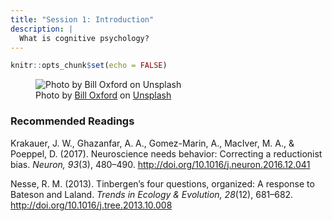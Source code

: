 ```yaml
---
title: "Session 1: Introduction"
description: |
  What is cognitive psychology?
---
```


```r
knitr::opts_chunk$set(echo = FALSE)
```

![<span>Photo by <a href="https://unsplash.com/@bill_oxford?utm_source=unsplash&amp;utm_medium=referral&amp;utm_content=creditCopyText">Bill Oxford</a> on <a href="https://unsplash.com/s/photos/cogs?utm_source=unsplash&amp;utm_medium=referral&amp;utm_content=creditCopyText">Unsplash</a></span>](photos/bill-oxford--fGqsewtsJY-unsplash.jpg)

### Recommended Readings

Krakauer, J. W., Ghazanfar, A. A., Gomez-Marin, A., MacIver, M. A., & Poeppel, D. (2017). Neuroscience needs behavior: Correcting a reductionist bias. *Neuron, 93*(3), 480–490. [http://doi.org/10.1016/j.neuron.2016.12.041](https://github.com/matarui/kogpsy/raw/main/docs/literature/Krakauer_2017_Neuron.pdf)

Nesse, R. M. (2013). Tinbergen's four questions, organized: A response to Bateson and Laland. *Trends in Ecology & Evolution, 28*(12), 681–682. [http://doi.org/10.1016/j.tree.2013.10.008](https://github.com/matarui/kogpsy/raw/main/docs/literature/Nesse_2013_TrEE.pdf)
